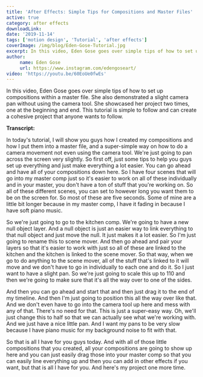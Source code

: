 ```yaml
---
title: 'After Effects: Simple Tips for Compositions and Master Files'
active: true
category: after effects
downloadLink:
date: '2019-11-14'
tags: ['motion design', 'Tutorial', 'after effects']
coverImage: /img/blog/Eden-Gose-Tutorial.jpg
excerpt: In this video, Eden Gose goes over simple tips of how to set up compositions within a master file.
author: 
     name: Eden Gose
     url: https://www.instagram.com/edengoseart/
video: 'https://youtu.be/60EoUe0fwEs'
---
```


In this video, Eden Gose goes over simple tips of how to set up compositions within a master file. She also demonstrated a slight camera pan without using the camera tool. She showcased her project two times, one at the beginning and end. This tutorial is simple to follow and can create a cohesive project that anyone wants to follow.

**Transcript:**

In today's tutorial, I will show you guys how I created my compositions and how I put them into a master file, and a super-simple way on how to do a camera movement not even using the camera tool. We're just going to pan across the screen very slightly. So first off, just some tips to help you guys set up everything and just make everything a lot easier. You can go ahead and have all of your compositions down here. So I have four scenes that will go into my master comp just so it's easier to work on all of these individually and in your master, you don't have a ton of stuff that you're working on. So all of these different scenes, you can set to however long you want them to be on the screen for. So most of these are five seconds. Some of mine are a little bit longer because in my master comp, I have it fading in because I have soft piano music.

So we're just going to go to the kitchen comp. We're going to have a new null object layer. And a null object is just an easier way to link everything to that null object and just move the null. It just makes it a lot easier. So I'm just going to rename this to scene mover. And then go ahead and pair your layers so that it's easier to work with just so all of these are linked to the kitchen and the kitchen is linked to the scene mover. So that way, when we go to do anything to the scene mover, all of the stuff that's linked to it will move and we don't have to go in individually to each one and do it. So I just want to have a slight pan. So we're just going to scale this up to 110 and then we're going to make sure that it's all the way over to one of the sides.

And then you can go ahead and start that and then just drag it to the end of my timeline. And then I'm just going to position this all the way over like that. And we don't even have to go into the camera tool up here and mess with any of that. There's no need for that. This is just a super-easy way. Oh, we'll just change this to half so that we can actually see what we're working with. And we just have a nice little pan. And I want my pans to be very slow because I have piano music for my background noise to fit with that.

So that is all I have for you guys today. And with all of those little compositions that you created, all your compositions are going to show up here and you can just easily drag those into your master comp so that you can easily line everything up and then you can add in other effects if you want, but that is all I have for you. And here's my project one more time.
